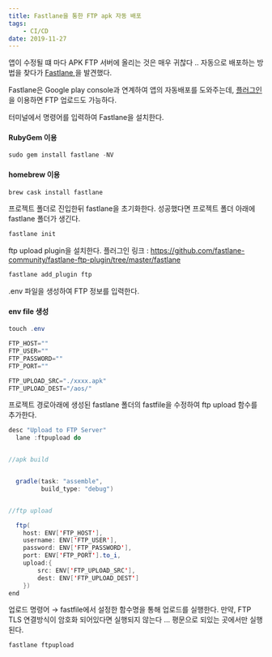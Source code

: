 ```yaml
---
title: Fastlane을 통한 FTP apk 자동 배포
tags: 
    - CI/CD
date: 2019-11-27
---
```


앱이 수정될 떄 마다 APK FTP 서버에 올리는 것은 매우 귀찮다 ..
자동으로 배포하는 방법을 찾다가 <a href="https://docs.fastlane.tools/"> Fastlane </a>을 발견했다.

Fastlane은 Google play console과 연계하여 앱의 자동배포를 도와주는데, 
<a href="https://github.com/fastlane-community/fastlane-ftp-plugin/tree/master/fastlane">플러그인</a>을 이용하면 FTP 업로드도 가능하다.

터미널에서 명령어를 입력하여 Fastlane을 설치한다.

<h4>RubyGem 이용</h4>

```java
sudo gem install fastlane -NV
```

<h4>homebrew 이용</h4>

```java
brew cask install fastlane
```

프로젝트 폴더로 진입한뒤 fastlane을 초기화한다.
성공했다면 프로젝트 폴더 아래에 fastlane 폴더가 생긴다.

```java
fastlane init
```

ftp upload plugin을 설치한다.
플러그인 링크 : <a href="https://github.com/fastlane-community/fastlane-ftp-plugin/tree/master/fastlane">https://github.com/fastlane-community/fastlane-ftp-plugin/tree/master/fastlane</a>

```java
fastlane add_plugin ftp
```

.env 파일을 생성하여 FTP 정보를 입력한다.

<h4>env file 생성</h4>

```java
touch .env
```

```java
FTP_HOST=""
FTP_USER=""
FTP_PASSWORD=""
FTP_PORT=""

FTP_UPLOAD_SRC="./xxxx.apk"
FTP_UPLOAD_DEST="/aos/"
```

프로젝트 경로아래에 생성된 fastlane 폴더의 fastfile을 수정하여 ftp upload 함수를 추가한다.

```java
desc "Upload to FTP Server"
  lane :ftpupload do


//apk build


  gradle(task: "assemble",
		 build_type: "debug")


//ftp upload

  ftp(
	host: ENV['FTP_HOST'],
	username: ENV['FTP_USER'],
	password: ENV['FTP_PASSWORD'],
	port: ENV['FTP_PORT'].to_i,
	upload:{
		src: ENV['FTP_UPLOAD_SRC'],
		dest: ENV['FTP_UPLOAD_DEST']
	})
end

```


업로드 명령어 → fastfile에서 설정한 함수명을 통해 업로드를 실행한다.
만약, FTP TLS 연결방식이 암호화 되어있다면 실행되지 않는다 ... 평문으로 되있는 곳에서만 실행된다.

```java
fastlane ftpupload
```


